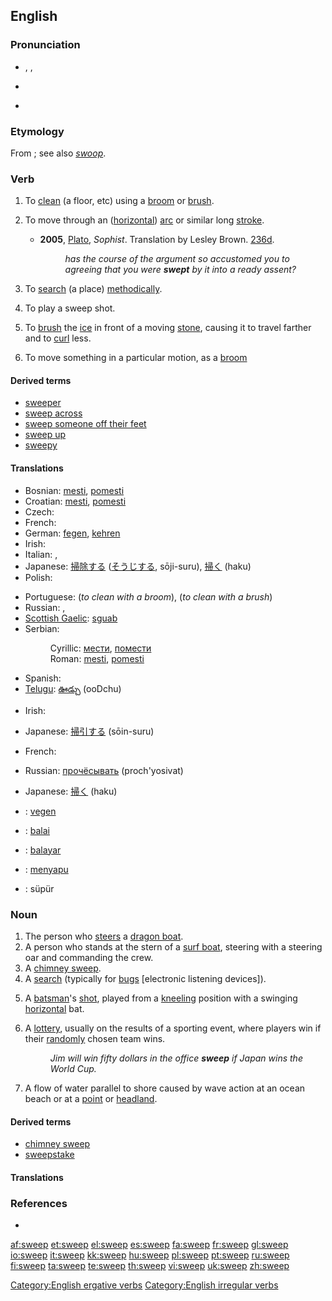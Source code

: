 ==English==

===Pronunciation===
* {{enPR|swēp}}, {{IPA|/swiːp/}}, {{SAMPA|/swi:p/}}
* {{audio|en-us-sweep.ogg|Audio (US)}}

* {{rhymes|iːp}}

===Etymology===
From {{etyl|ang|en}} {{term|swāpan|lang=ang}}; see also ''[[swoop]]''.

===Verb===
{{en-verb|sweeps|sweeping|swept}}

# {{transitive}} To [[clean]] (a floor, etc) using a [[broom]] or [[brush]].
# {{intransitive}} To move through an ([[horizontal]]) [[arc]] or similar long [[stroke]].
#* '''2005''', [[w:Plato|Plato]], ''Sophist''.  Translation by Lesley Brown. [[w:Stephanus pagination|236d]].
#*: ''has the course of the argument so accustomed you to agreeing that you were '''swept''' by it into a ready assent?''
# {{transitive}} To [[search]] (a place) [[methodically]].
# {{cricket}} To play a sweep shot.
# {{curling}} To [[brush]] the [[ice]] in front of a moving [[stone]], causing it to travel farther and to [[curl]] less.
# {{transitive}} {{ergative}} To move something in a particular motion, as a [[broom]]

====Derived terms====
* [[sweeper]]
* [[sweep across]]
* [[sweep someone off their feet]]
* [[sweep up]]
* [[sweepy]]

====Translations====
{{trans-top|to clean (a floor, etc) using a broom or brush}}
* Bosnian: [[mesti#Bosnian|mesti]], [[pomesti#Bosnian|pomesti]]
* Croatian: [[mesti#Croatian|mesti]], [[pomesti#Croatian|pomesti]]
* Czech: {{t-|cs|zamést}}
* French: {{t+|fr|balayer}}
* German: [[fegen]], [[kehren]]
* Irish: {{t-|ga|scuab|xs=Irish}}
* Italian: {{t-|it|spazzare}}, {{t+|it|scopare}}
* Japanese: [[掃除]]する ([[そうじ]]する, sōji-suru), [[掃く]] (haku)
* Polish: {{t-|pl|zamiatać}}
{{trans-mid}}
* Portuguese: {{t+|pt|varrer}} (''to clean with a broom''), {{t+|pt|escovar}} (''to clean with a brush'')
* Russian: {{t+|ru|подметать|sc=Cyrl}}, {{t+|ru|мести|sc=Cyrl}}
* [[Scottish Gaelic]]: [[sguab]]
* Serbian:
*: Cyrillic: [[мести#Serbian|мести]], [[помести#Serbian|помести]]
*: Roman: [[mesti#Serbian|mesti]], [[pomesti#Serbian|pomesti]]
* Spanish: {{t+|es|barrer}}
* [[Telugu]]: [[ఊడ్చు]] (ooDchu)
{{trans-bottom}}

{{trans-top|to move through an arc or similar long stroke}}
* Irish: {{t-|ga|scuab|xs=Irish}}
{{trans-mid}}
* Japanese: [[掃引]]する (sōin-suru)
{{trans-bottom}}

{{trans-top|search (a place) methodically}}
* French: {{t+|fr|balayer}}
{{trans-mid}}
* Russian: [[прочёсывать]] (proch'yosivat)
{{trans-bottom}}

{{trans-top|cricket: play a sweep shot}}
{{trans-mid}}
{{trans-bottom}}

{{trans-top|curling: brush the ice in curling}}
* Japanese: [[掃く]] (haku)
{{trans-mid}}
{{trans-bottom}}

{{trans-top|to move something in a certain motion}}
{{trans-mid}}
{{trans-bottom}}

{{checktrans-top}}
* {{ttbc|Dutch}}: [[vegen]]
* {{ttbc|Esperanto}}: [[balai]]
* {{ttbc|Ido}}: [[balayar]]
* {{ttbc|Indonesian}}: [[sapu|menyapu]]
* {{ttbc|Turkish}}: süpür
{{trans-bottom}}

===Noun===
{{en-noun}}

# The person who [[steer]]s a [[dragon boat]].<!-- possibly other types of boats? -->
# A person who stands at the stern of a [[surf boat]], steering with a steering oar and commanding the crew.
# A [[chimney sweep]].
# A [[search]] (typically for [[bug]]s [electronic listening devices]).
# {{cricket}} A [[batsman]]'s [[shot]], played from a [[kneeling]] position with a swinging [[horizontal]] bat.
# A [[lottery]], usually on the results of a sporting event, where players win if their [[random]]ly chosen team wins.
#: ''Jim will win fifty dollars in the office '''sweep''' if Japan wins the World Cup.''
# A flow of water parallel to shore caused by wave action at an ocean beach or at a [[point]] or [[headland]].

====Derived terms====
* [[chimney sweep]]
* [[sweepstake]]

====Translations====
{{trans-top|person who steers a dragon boat}}
{{trans-mid}}
{{trans-bottom}}

{{trans-see|chimney sweep}}

{{trans-top|a search for bugs (electronic listening devices)}}
{{trans-mid}}
{{trans-bottom}}

{{trans-top|type of shot in cricket}}
{{trans-mid}}
{{trans-bottom}}

===References===
* {{R:1913}}

[[Category:English ergative verbs]]
[[Category:English irregular verbs]]

[[af:sweep]]
[[et:sweep]]
[[el:sweep]]
[[es:sweep]]
[[fa:sweep]]
[[fr:sweep]]
[[gl:sweep]]
[[io:sweep]]
[[it:sweep]]
[[kk:sweep]]
[[hu:sweep]]
[[pl:sweep]]
[[pt:sweep]]
[[ru:sweep]]
[[fi:sweep]]
[[ta:sweep]]
[[te:sweep]]
[[th:sweep]]
[[vi:sweep]]
[[uk:sweep]]
[[zh:sweep]]